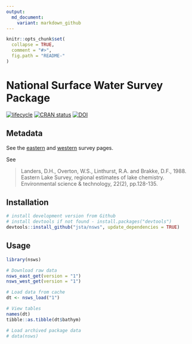 ```yaml
---
output:
  md_document:
    variant: markdown_github
---
```


<!-- README.md is generated from README.Rmd. Please edit that file -->

```r
knitr::opts_chunk$set(
  collapse = TRUE,
  comment = "#>",
  fig.path = "README-"
)
```

# National Surface Water Survey Package

[![lifecycle](https://img.shields.io/badge/lifecycle-stable-brightgreen.svg)](https://img.shields.io/badge/lifecycle-stable-brightgreen.svg)
[![CRAN status](http://www.r-pkg.org/badges/version/nsws)](https://cran.r-project.org/package=nsws)
[![DOI](https://zenodo.org/badge/114264836.svg)](https://zenodo.org/badge/latestdoi/114264836)

## Metadata

See the [eastern](https://archive.epa.gov/emap/archive-emap/web/html/els.html) and [western](https://archive.epa.gov/emap/archive-emap/web/html/wls.html) survey pages.

See

> Landers, D.H., Overton, W.S., Linthurst, R.A. and Brakke, D.F., 1988. Eastern Lake Survey, regional estimates of lake chemistry. Environmental science & technology, 22(2), pp.128-135.

## Installation

```r
# install development version from Github
# install devtools if not found - install.packages("devtools")
devtools::install_github("jsta/nsws", update_dependencies = TRUE)
```

## Usage

```r
library(nsws)
```

```r
# Download raw data
nsws_east_get(version = "1")
nsws_west_get(version = "1")
```

```r
# Load data from cache
dt <- nsws_load("1")

# View tables
names(dt)
tibble::as.tibble(dt$bathym)

# Load archived package data
# data(nsws)
```
